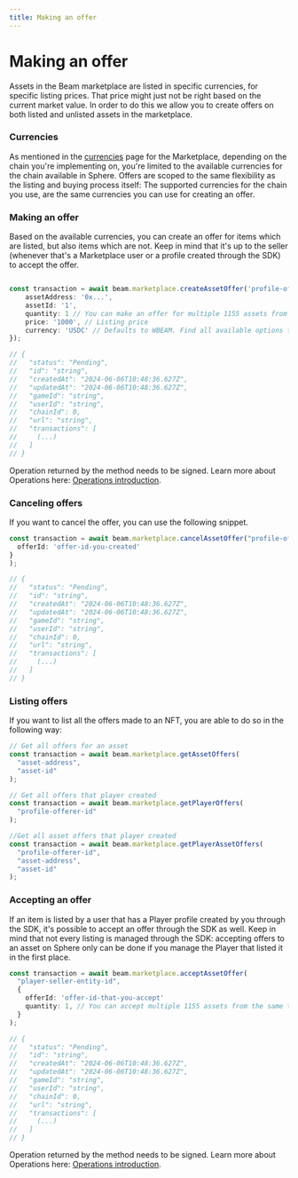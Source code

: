 ```yaml
---
title: Making an offer
---
```


# Making an offer

Assets in the Beam marketplace are listed in specific currencies, for specific listing prices. That price might just not be right based on the current market value. In order to do this we allow you to create offers on both listed and unlisted assets in the marketplace.

### Currencies

As mentioned in the [currencies](/sdk/marketplace/currencies) page for the Marketplace, depending on the chain you're implementing on, you're limited to the available currencies for the chain available in Sphere. Offers are scoped to the same flexibility as the listing and buying process itself: The supported currencies for the chain you use, are the same currencies you can use for creating an offer.

### Making an offer

Based on the available currencies, you can create an offer for items which are listed, but also items which are not. Keep in mind that it's up to the seller (whenever that's a Marketplace user or a profile created through the SDK) to accept the offer.

```typescript

const transaction = await beam.marketplace.createAssetOffer('profile-offerer-id', {
    assetAddress: '0x...',
    assetId: '1',
    quantity: 1 // You can make an offer for multiple 1155 assets from the same token
    price: '1000', // Listing price
    currency: 'USDC' // Defaults to WBEAM. Find all available options through the getCurrencies() method; You cannot use native(BEAM) to make offers.
});

// {
//   "status": "Pending",
//   "id": "string",
//   "createdAt": "2024-06-06T10:48:36.627Z",
//   "updatedAt": "2024-06-06T10:48:36.627Z",
//   "gameId": "string",
//   "userId": "string",
//   "chainId": 0,
//   "url": "string",
//   "transactions": [
//     (...)
//   ]
// }
```

Operation returned by the method needs to be signed. Learn more about Operations here: [Operations introduction](/sdk/operations/introduction).

### Canceling offers

If you want to cancel the offer, you can use the following snippet.

```typescript
const transaction = await beam.marketplace.cancelAssetOffer("profile-offerer-id", {
  offerId: 'offer-id-you-created'
}
);

// {
//   "status": "Pending",
//   "id": "string",
//   "createdAt": "2024-06-06T10:48:36.627Z",
//   "updatedAt": "2024-06-06T10:48:36.627Z",
//   "gameId": "string",
//   "userId": "string",
//   "chainId": 0,
//   "url": "string",
//   "transactions": [
//     (...)
//   ]
// }

```

### Listing offers

If you want to list all the offers made to an NFT, you are able to do so in the following way:

```typescript
// Get all offers for an asset
const transaction = await beam.marketplace.getAssetOffers(
  "asset-address",
  "asset-id"
);

// Get all offers that player created
const transaction = await beam.marketplace.getPlayerOffers(
  "profile-offerer-id"
);

//Get all asset offers that player created
const transaction = await beam.marketplace.getPlayerAssetOffers(
  "profile-offerer-id",
  "asset-address",
  "asset-id"
);
```

### Accepting an offer

If an item is listed by a user that has a Player profile created by you through the SDK, it's possible to accept an offer through the SDK as well. Keep in mind that not every listing is managed through the SDK: accepting offers to an asset on Sphere only can be done if you manage the Player that listed it in the first place.

```typescript
const transaction = await beam.marketplace.acceptAssetOffer(
  "player-seller-entity-id",
  {
    offerId: 'offer-id-that-you-accept'
    quantity: 1, // You can accept multiple 1155 assets from the same token
  }
);

// {
//   "status": "Pending",
//   "id": "string",
//   "createdAt": "2024-06-06T10:48:36.627Z",
//   "updatedAt": "2024-06-06T10:48:36.627Z",
//   "gameId": "string",
//   "userId": "string",
//   "chainId": 0,
//   "url": "string",
//   "transactions": [
//     (...)
//   ]
// }
```

Operation returned by the method needs to be signed. Learn more about Operations here: [Operations introduction](/sdk/operations/introduction).
